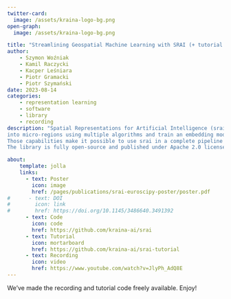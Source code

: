 ```yaml
---
twitter-card:
  image: /assets/kraina-logo-bg.png
open-graph:
  image: /assets/kraina-logo-bg.png

title: "Streamlining Geospatial Machine Learning with SRAI (+ tutorial video & code)"
author:
    - Szymon Woźniak
    - Kamil Raczycki
    - Kacper Leśniara
    - Piotr Gramacki
    - Piotr Szymański
date: 2023-08-14
categories:
    - representation learning
    - software
    - library
    - recording
description: "Spatial Representations for Artificial Intelligence (srai) is a Python library for working with geospatial data. The library can download geospatial data, split a given area
into micro-regions using multiple algorithms and train an embedding model using various architectures. It includes baseline models as well as more complex methods from published works. 
Those capabilities make it possible to use srai in a complete pipeline for geospatial task solving. We hope our library will take the first steps to standardize the geospatial AI domain. 
The library is fully open-source and published under Apache 2.0 license."

about:
    template: jolla
    links:
      - text: Poster
        icon: image
        href: /pages/publications/srai-euroscipy-poster/poster.pdf
#      - text: DOI
#        icon: link
#        href: https://doi.org/10.1145/3486640.3491392
      - text: Code
        icon: code
        href: https://github.com/kraina-ai/srai
      - text: Tutorial
        icon: mortarboard
        href: https://github.com/kraina-ai/srai-tutorial
      - text: Recording
        icon: video
        href: https://www.youtube.com/watch?v=JlyPh_AdQ8E
---
```


We've made the recording and tutorial code freely available. Enjoy!